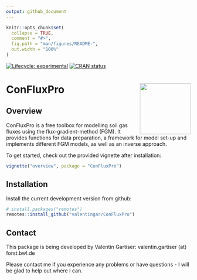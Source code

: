 ```yaml
---
output: github_document
---
```


<!-- README.md is generated from README.Rmd. Please edit that file -->

```r
knitr::opts_chunk$set(
  collapse = TRUE,
  comment = "#>",
  fig.path = "man/figures/README-",
  out.width = "100%"
)
```

<!-- badges: start -->
[![Lifecycle: experimental](https://img.shields.io/badge/lifecycle-experimental-orange.svg)](https://lifecycle.r-lib.org/articles/stages.html#experimental)
[![CRAN status](https://www.r-pkg.org/badges/version/ConFluxPro)](https://CRAN.R-project.org/package=ConFluxPro)
<!-- badges: end -->


# ConFluxPro <a><img src='inst/logo_hexagon.svg' align="right" height="139" /></a>

## Overview

ConFluxPro is a free toolbox for modelling soil gas fluxes using the flux-gradient-method (FGM). It provides functions for data preparation, a framework for model set-up and implements different FGM models, as well as an inverse approach. 

To get started, check out the provided vignette after installation:
``` r
vignette("overview", package = "ConFluxPro")
```

## Installation

Install the current development version from github: 

``` r
# install.packages("remotes")
remotes::install_github("valentingar/ConFluxPro")
```
## Contact

This package is being developed by Valentin Gartiser: 
valentin.gartiser (at) forst.bwl.de

Please contact me if you experience any problems or have questions - I will be glad to help out where I can.
